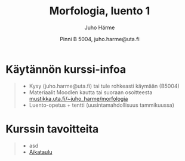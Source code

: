 % Morfologia, luento 1
% Juho Härme
% Pinni B 5004, juho.harme@uta.fi


# Käytännön kurssi-infoa

>- Kysy (juho.harme@uta.fi) tai tule rohkeasti käymään (B5004)
>- Materiaalit Moodlen kautta tai suoraan osoitteesta [mustikka.uta.fi/~juho_harme/morfologia](http://mustikka.uta.fi/~juho_harme/morfologia/index.html) 
>- Luento-opetus + tentti (uusintamahdollisuus tammikuussa)

# Kurssin tavoitteita

>- asd
>- [Aikataulu]()





<!--  pandoc -f markdown -s luento1.Rmd -t slideous -o luento1.html --self-contained --include-in-header=fontheader.html-->
